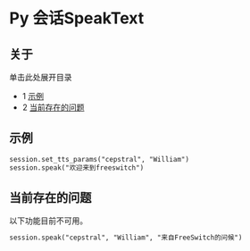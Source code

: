 # Py 会话SpeakText

## 关于

单击此处展开目录

* 1 [示例](#example)
* 2 [当前存在的问题](#whats-currently-broken)

## 示例

```xml
session.set_tts_params("cepstral", "William")
session.speak("欢迎来到freeswitch")
```

  
## 当前存在的问题

以下功能目前不可用。

```xml
session.speak("cepstral", "William", "来自FreeSwitch的问候")
```